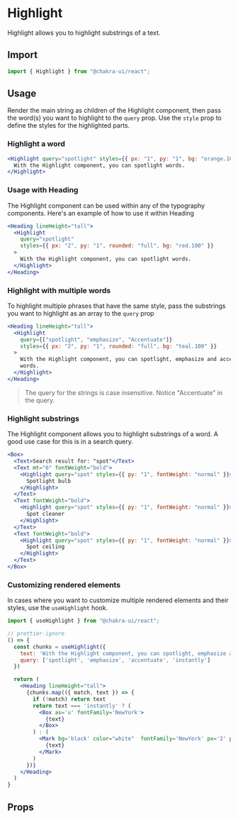 # Highlight

Highlight allows you to highlight substrings of a text.

## Import

```js
import { Highlight } from "@chakra-ui/react";
```

## Usage

Render the main string as children of the Highlight component, then pass the
word(s) you want to highlight to the `query` prop. Use the `style` prop to
define the styles for the highlighted parts.

### Highlight a word

```jsx
<Highlight query="spotlight" styles={{ px: "1", py: "1", bg: "orange.100" }}>
  With the Highlight component, you can spotlight words.
</Highlight>
```

### Usage with Heading

The Highlight component can be used within any of the typography components.
Here's an example of how to use it within Heading

```jsx
<Heading lineHeight="tall">
  <Highlight
    query="spotlight"
    styles={{ px: "2", py: "1", rounded: "full", bg: "red.100" }}
  >
    With the Highlight component, you can spotlight words.
  </Highlight>
</Heading>
```

### Highlight with multiple words

To highlight multiple phrases that have the same style, pass the substrings you
want to highlight as an array to the `query` prop

```jsx
<Heading lineHeight="tall">
  <Highlight
    query={["spotlight", "emphasize", "Accentuate"]}
    styles={{ px: "2", py: "1", rounded: "full", bg: "teal.100" }}
  >
    With the Highlight component, you can spotlight, emphasize and accentuate
    words.
  </Highlight>
</Heading>
```

> The query for the strings is case insensitive. Notice "Accentuate" in the
> query.

### Highlight substrings

The Highlight component allows you to highlight substrings of a word. A good use
case for this is in a search query.

```jsx
<Box>
  <Text>Search result for: "spot"</Text>
  <Text mt="6" fontWeight="bold">
    <Highlight query="spot" styles={{ py: "1", fontWeight: "normal" }}>
      Spotlight bulb
    </Highlight>
  </Text>
  <Text fontWeight="bold">
    <Highlight query="spot" styles={{ py: "1", fontWeight: "normal" }}>
      Spot cleaner
    </Highlight>
  </Text>
  <Text fontWeight="bold">
    <Highlight query="spot" styles={{ py: "1", fontWeight: "normal" }}>
      Spot ceiling
    </Highlight>
  </Text>
</Box>
```

### Customizing rendered elements

In cases where you want to customize multiple rendered elements and their
styles, use the `useHighlight` hook.

```js
import { useHighlight } from "@chakra-ui/react";
```

```jsx
// prettier-ignore
() => {
  const chunks = useHighlight({
    text: 'With the Highlight component, you can spotlight, emphasize and accentuate words instantly',
    query: ['spotlight', 'emphasize', 'accentuate', 'instantly']
  })

  return (
    <Heading lineHeight="tall">
      {chunks.map(({ match, text }) => {
        if (!match) return text
        return text === 'instantly' ? (
          <Box as='u' fontFamily='NewYork'>
            {text}
          </Box>
        ) : (
          <Mark bg='black' color="white"  fontFamily='NewYork' px='2' py='1'>
            {text}
          </Mark>
        )
      })}
    </Heading>
  )
}
```

## Props

<PropsTable of="Highlight" omit={null} />
